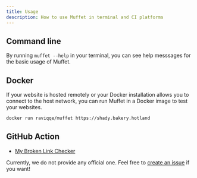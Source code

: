 ```yaml
---
title: Usage
description: How to use Muffet in terminal and CI platforms
---
```



## Command line

By running `muffet --help` in your terminal, you can see help messsages for the basic usage of Muffet.

<Help />

## Docker

If your website is hosted remotely or your Docker installation allows you to connect to the host network, you can run Muffet in a Docker image to test your websites.

```sh
docker run raviqqe/muffet https://shady.bakery.hotland
```

## GitHub Action

- [My Broken Link Checker](https://github.com/ruzickap/action-my-broken-link-checker)

Currently, we do not provide any official one. Feel free to [create an issue](https://github.com/raviqqe/muffet/issues) if you want!
